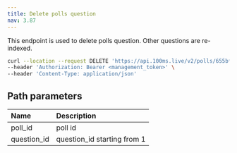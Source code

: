 ```yaml
---
title: Delete polls question
nav: 3.87
---
```


This endpoint is used to delete polls question. Other questions are re-indexed.

<DeleteRequest title="https://api.100ms.live/v2/polls/<poll_id>/questions/<question_id>" />

<Request id="req-0">

```bash
curl --location --request DELETE 'https://api.100ms.live/v2/polls/655bffeecd34739a72637305/questions/1' \
--header 'Authorization: Bearer <management_token>' \
--header 'Content-Type: application/json'
```

</Request>

<ResponseBox id="res-0" status="204 No Content">

</ResponseBox>

## Path parameters

| Name               | Description                                                                                   |
| :----------------- | :------- |
| poll_id <br/>         | poll id       |
| question_id <br/>        | question_id starting from 1    |
